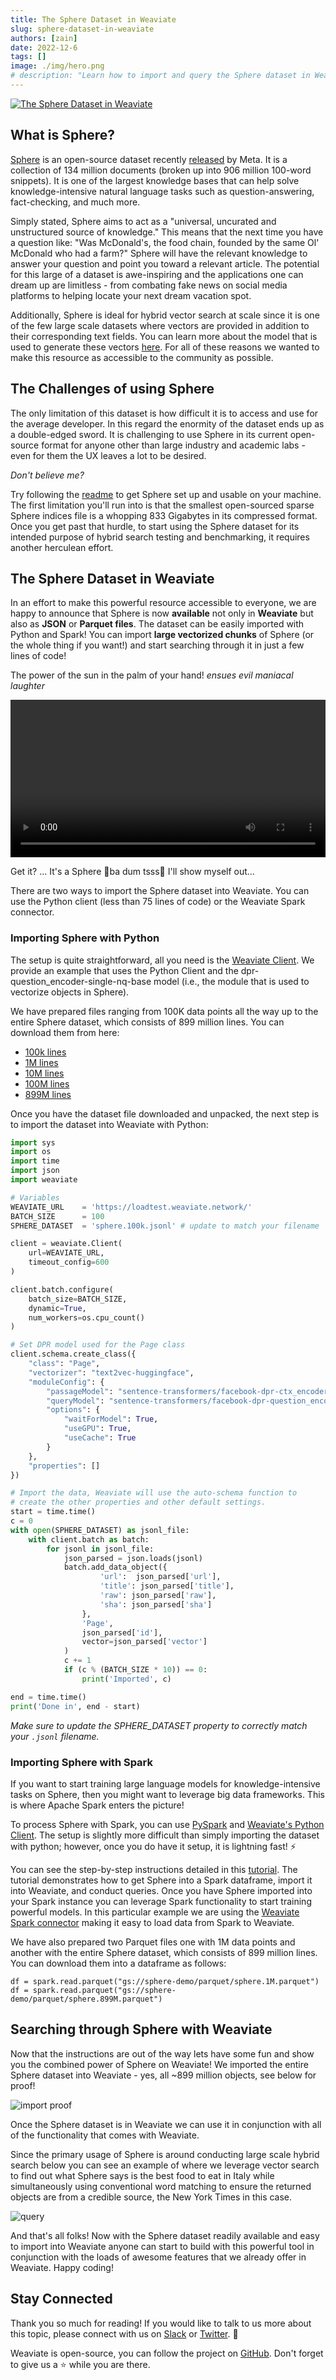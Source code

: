 ```yaml
---
title: The Sphere Dataset in Weaviate
slug: sphere-dataset-in-weaviate
authors: [zain]
date: 2022-12-6
tags: []
image: ./img/hero.png
# description: "Learn how to import and query the Sphere dataset in Weaviate!"
---
```

[![The Sphere Dataset in Weaviate](./img/hero.png)](/blog/2022-12-06-sphere-dataset-in-weaviate/index.mdx)

<!-- truncate -->

## What is Sphere?
[Sphere](https://github.com/facebookresearch/sphere) is an open-source dataset recently [released](https://ai.facebook.com/blog/introducing-sphere-meta-ais-web-scale-corpus-for-better-knowledge-intensive-nlp/) by Meta. It is a collection of 134 million documents (broken up into 906 million 100-word snippets). It is one of the largest knowledge bases that can help solve knowledge-intensive natural language tasks such as question-answering, fact-checking, and much more. 

Simply stated, Sphere aims to act as a "universal, uncurated and unstructured source of knowledge." This means that the next time you have a question like: "Was McDonald's, the food chain, founded by the same Ol' McDonald who had a farm?" Sphere will have the relevant knowledge to answer your question and point you toward a relevant article. The potential for this large of a dataset is awe-inspiring and the applications one can dream up are limitless - from combating fake news on social media platforms to helping locate your next dream vacation spot. 

Additionally, Sphere is ideal for hybrid vector search at scale since it is one of the few large scale datasets where vectors are provided in addition to their corresponding text fields. You can learn more about the model that is used to generate these vectors [here](https://huggingface.co/facebook/dpr-question_encoder-single-nq-base). For all of these reasons we wanted to make this resource as accessible to the community as possible.

## The Challenges of using Sphere

The only limitation of this dataset is how difficult it is to access and use for the average developer. In this regard the enormity of the dataset ends up as a double-edged sword. It is challenging to use Sphere in its current open-source format for anyone other than large industry and academic labs - even for them the UX leaves a lot to be desired. 

*Don't believe me?* 

Try following the [readme](https://github.com/facebookresearch/sphere) to get Sphere set up and usable on your machine. The first limitation you'll run into is that the smallest open-sourced sparse Sphere indices file is a whopping 833 Gigabytes in its compressed format. Once you get past that hurdle,  to start using the Sphere dataset for its intended purpose of hybrid search testing and benchmarking, it requires another herculean effort.

## The Sphere Dataset in Weaviate
In an effort to make this powerful resource accessible to everyone, we are happy to announce that Sphere is now **available** not only in **Weaviate** but also as **JSON** or **Parquet files**. The dataset can be easily imported with Python and Spark! You can import **large vectorized chunks** of Sphere (or the whole thing if you want!) and start searching through it  in just a few lines of code!

The power of the sun in the palm of your hand! *ensues evil maniacal laughter*


<video width="100%" autoplay loop controls>
  <source src={sphereVideo} type="video/mp4" />
Your browser does not support the video tag.
</video>


Get it? ... It's a Sphere 🥁ba dum tsss🥁 I'll show myself out…
 

There are two ways to import the Sphere dataset into Weaviate. You can use the Python client (less than 75 lines of code) or the Weaviate Spark connector. 

### Importing Sphere with Python
The setup is quite straightforward, all you need is the [Weaviate Client](/developers/weaviate/client-libraries). We provide an example that uses the Python Client and the dpr-question_encoder-single-nq-base model (i.e., the module that is used to vectorize objects in Sphere).

We have prepared files ranging from 100K data points all the way up to the entire Sphere dataset, which consists of 899 million lines. You can download them from here:
* [100k lines](https://storage.googleapis.com/sphere-demo/sphere.100k.jsonl.tar.gz)
* [1M lines](https://storage.googleapis.com/sphere-demo/sphere.1M.jsonl.tar.gz)
* [10M lines](https://storage.googleapis.com/sphere-demo/sphere.10M.jsonl.tar.gz)
* [100M lines](https://storage.googleapis.com/sphere-demo/sphere.100M.jsonl.tar.gz)
* [899M lines](https://storage.googleapis.com/sphere-demo/sphere.899M.jsonl.tar.gz)

Once you have the dataset file downloaded and unpacked, the next step is to import the dataset into Weaviate with Python: 

```python
import sys
import os
import time
import json
import weaviate

# Variables
WEAVIATE_URL    = 'https://loadtest.weaviate.network/'
BATCH_SIZE      = 100
SPHERE_DATASET  = 'sphere.100k.jsonl' # update to match your filename

client = weaviate.Client(
    url=WEAVIATE_URL,
    timeout_config=600
)

client.batch.configure(
    batch_size=BATCH_SIZE, 
    dynamic=True,
    num_workers=os.cpu_count()
)

# Set DPR model used for the Page class
client.schema.create_class({
    "class": "Page",
    "vectorizer": "text2vec-huggingface",
    "moduleConfig": {
        "passageModel": "sentence-transformers/facebook-dpr-ctx_encoder-single-nq-base",
        "queryModel": "sentence-transformers/facebook-dpr-question_encoder-single-nq-base",
        "options": {
            "waitForModel": True,
            "useGPU": True,
            "useCache": True
        }
    },
    "properties": []
})

# Import the data, Weaviate will use the auto-schema function to
# create the other properties and other default settings.
start = time.time()
c = 0
with open(SPHERE_DATASET) as jsonl_file:
    with client.batch as batch:
        for jsonl in jsonl_file:
            json_parsed = json.loads(jsonl)
            batch.add_data_object({
                    'url':  json_parsed['url'],
                    'title': json_parsed['title'],
                    'raw': json_parsed['raw'],
                    'sha': json_parsed['sha']
                },
                'Page',
                json_parsed['id'],
                vector=json_parsed['vector']
            )
            c += 1
            if (c % (BATCH_SIZE * 10)) == 0:
                print('Imported', c)

end = time.time()
print('Done in', end - start)
```
*Make sure to update the SPHERE_DATASET property to correctly match your `.jsonl` filename.*

### Importing Sphere with Spark
If you want to start training large language models for knowledge-intensive tasks on Sphere, then you might want to leverage big data frameworks. This is where Apache Spark enters the picture!

To process Sphere with Spark, you can use [PySpark](https://spark.apache.org/docs/latest/api/python/) and [Weaviate's Python Client](/developers/weaviate/client-libraries/python). The setup is slightly more difficult than simply importing the dataset with python; however, once you do have it setup, it is lightning fast! ⚡ 

You can see the step-by-step instructions detailed in this [tutorial](/developers/weaviate/tutorials/spark-connector). The tutorial demonstrates how to get Sphere into a Spark dataframe, import it into Weaviate, and conduct queries. Once you have Sphere imported into your Spark instance you can leverage Spark functionality to start training powerful models. In this particular example we are using the [Weaviate Spark connector](https://github.com/weaviate/weaviate-spark-connector) making it easy to load data from Spark to Weaviate.

We have also prepared two Parquet files one with 1M data points and another with the entire Sphere dataset, which consists of 899 million lines. You can download them into a dataframe as follows:

```
df = spark.read.parquet("gs://sphere-demo/parquet/sphere.1M.parquet")
df = spark.read.parquet("gs://sphere-demo/parquet/sphere.899M.parquet")
```
## Searching through Sphere with Weaviate
Now that the instructions are out of the way lets have some fun and show you the combined power of Sphere on Weaviate! We imported the entire Sphere dataset into Weaviate - yes, all ~899 million objects, see below for proof!

![import proof](./img/image4.png)

Once the Sphere dataset is in Weaviate we can use it in conjunction with all of the functionality that comes with Weaviate.

Since the primary usage of Sphere is around conducting large scale hybrid search below you can see an example of where we leverage vector search to find out what Sphere says is the best food to eat in Italy while simultaneously using conventional word matching to ensure the returned objects are from a credible source, the New York Times in this case.

![query](./img/image1.png)

And that's all folks! Now with the Sphere dataset readily available and easy to import into Weaviate anyone can start to build with this powerful tool in conjunction with the loads of awesome features that we already offer in Weaviate. Happy coding!

## Stay Connected
Thank you so much for reading! If you would like to talk to us more about this topic, please connect with us on [Slack](https://join.slack.com/t/weaviate/shared_invite/zt-goaoifjr-o8FuVz9b1HLzhlUfyfddhw) or [Twitter](https://twitter.com/weaviate_io). 🙂

Weaviate is open-source, you can follow the project on [GitHub](https://github.com/weaviate/weaviate). Don't forget to give us a ⭐️ while you are there.